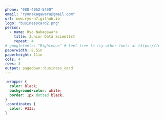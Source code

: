 ```yaml
---
phone: "080-4052-5400"
email: "ryonakagawara@gmail.com"
url: www.ryo-n7.github.io
logo: "businesscard2.png"
person: 
  - name: Ryo Nakagawara
    title: Junior Data Scientist
    repeat: 4
# googlefonts: "Righteous" # feel free to try other fonts at https://fonts.google.com
paperwidth: 8.5in
paperheight: 11in
cols: 4
rows: 3
output: pagedown::business_card
---
```


<!-- if you prefer black text on white background, set eval=TRUE on the chunk below -->

```css
.wrapper {
  color: black;
  background-color: white;
  border: 1px dotted black;
}
.coordinates {
  color: #333;
}
```
